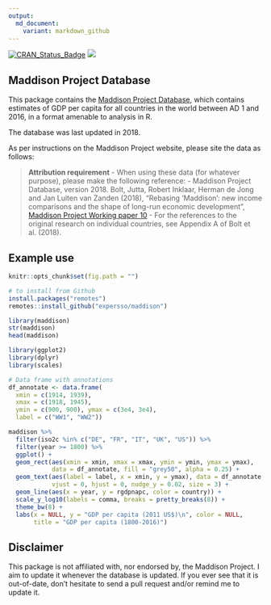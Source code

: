 ```yaml
---
output:
  md_document:
    variant: markdown_github
---
```


[![CRAN_Status_Badge](http://www.r-pkg.org/badges/version/maddison)](http://cran.r-project.org/package=maddison)
[![](http://cranlogs.r-pkg.org/badges/grand-total/maddison)](http://cran.r-project.org/web/packages/maddison)


## Maddison Project Database

This package contains the [Maddison Project Database](http://www.ggdc.net/maddison), which contains estimates of GDP per capita for all countries in the world between AD 1 and 2016, in a format amenable to analysis in R.

The database was last updated in 2018.

As per instructions on the Maddison Project website, please site the data as follows:

> __Attribution requirement__ - When using these data (for whatever purpose), please make the following reference:
> - Maddison Project Database, version 2018. Bolt, Jutta, Robert Inklaar, Herman de Jong and Jan Luiten van Zanden (2018), “Rebasing ‘Maddison’: new income comparisons and the shape of long-run economic development”, [Maddison Project Working paper 10](https://www.rug.nl/ggdc/historicaldevelopment/maddison/research)
> - For the references to the original research on individual countries, see Appendix A of Bolt et al. (2018).

## Example use

```r
knitr::opts_chunk$set(fig.path = "")
```


```r
# to install from Github
install.packages("remotes")
remotes::install_github("expersso/maddison")
```

```r
library(maddison)
str(maddison)
head(maddison)
```

```r
library(ggplot2)
library(dplyr)
library(scales)

# Data frame with annotations
df_annotate <- data.frame(
  xmin = c(1914, 1939),
  xmax = c(1918, 1945),
  ymin = c(900, 900), ymax = c(3e4, 3e4),
  label = c("WW1", "WW2"))

maddison %>%
  filter(iso2c %in% c("DE", "FR", "IT", "UK", "US")) %>%
  filter(year >= 1800) %>%
  ggplot() +
  geom_rect(aes(xmin = xmin, xmax = xmax, ymin = ymin, ymax = ymax),
            data = df_annotate, fill = "grey50", alpha = 0.25) +
  geom_text(aes(label = label, x = xmin, y = ymax), data = df_annotate, 
            vjust = 0, hjust = 0, nudge_y = 0.02, size = 3) +
  geom_line(aes(x = year, y = rgdpnapc, color = country)) +
  scale_y_log10(labels = comma, breaks = pretty_breaks(8)) +
  theme_bw(8) +
  labs(x = NULL, y = "GDP per capita (2011 US$)\n", color = NULL,
       title = "GDP per capita (1800-2016)")
```

## Disclaimer

This package is not affiliated with, nor endorsed by, the Maddison Project. I
aim to update it whenever the database is updated. If you ever see that it
is out-of-date, don't hesitate to send a pull request and/or remind me to update
it.
